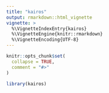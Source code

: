 ```yaml
---
title: "kairos"
output: rmarkdown::html_vignette
vignette: >
  %\VignetteIndexEntry{kairos}
  %\VignetteEngine{knitr::rmarkdown}
  %\VignetteEncoding{UTF-8}
---
```


```r
knitr::opts_chunk$set(
  collapse = TRUE,
  comment = "#>"
)
```

```r
library(kairos)
```
